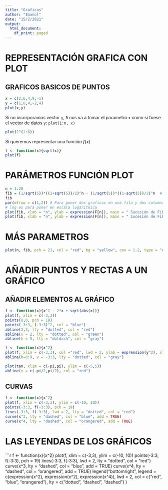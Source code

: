 ```yaml
---
title: "Graficos"
author: "Imanol"
date: "15/2/2021"
output:
  html_document:
    df_print: paged
---
```

# REPRESENTACIÓN GRAFICA CON PLOT

## GRAFICOS BASICOS DE PUNTOS
```r
x = c(2,6,4,9,-1)
y = c(1,8,4,-2,4)
plot(x,y)
```
Si no incorporamos vector `y`, `R` nos va a tomar el parametro `x` como si fuese el vector de datos `y`: `plot(1:n, x)`
```r
plot(2^(1:6))
```

Si queremos representar una función $f(x)$
```r
f <- function(x){sqrt(x)}
plot(f)
```

# PARÁMETROS FUNCIÓN PLOT
```r
n = 1:20
fib = (1/sqrt(5))*((1+sqrt(5))/2)^n - (1/sqrt(5))*((1-sqrt(5))/2)^n  # Sucesión de fibonacci                 
fib
par(mfrow = c(1,2)) # Para poner dos graficas en una fila y dos columnas
# log es para poner en escala logaritmica
plot(fib, xlab = "n", ylab = expression(F[n]), main = " Sucesión de Fibonacci", pch = 20, cex = 2, col = "powderblue", bg = "orchid", log = "xy")
plot(fib, xlab = "n", ylab = expression(F[n]), main = " Sucesión de Fibonacci", pch = 15, cex = 0.5, col = "powderblue", bg = "orchid", log = "y")
```
# MÁS PARAMETROS

```r
plot(n, fib, pch = 21, col = "red", bg = "yellow", cex = 1.2, type = "o", lty = "dashed", lwd = 2, xlim = c(1,10), ylim = c(1,100), xaxp = c(1,10,3), yaxp = c(0,100,10))
```

# AÑADIR PUNTOS Y RECTAS A UN GRÁFICO
## AÑADIR ELEMENTOS AL GRÁFICO
```r
f <- function(x){x^2 - 2*x + sqrt(abs(x))}
plot(f, xlim = c(-3,3))
points(0,0, pch = 19)
points(-3:3, (-3:3)^2, col = "blue")
abline(2,3, lty = "dotted", col = "red")
abline(v = 2, lty = "dotted", col = "green")
abline(h = 5, lty = "dotdash", col = "gray")
```

```r
f <- function(x){x^2}
plot(f, xlim = c(-3,3), col ="red", lwd = 2, ylab = expression(y^2), xlab = "x")
abline(h=0:9, v = -3:3, lty = "dotted", col = "gray")
```

```r
plot(tan, xlim = c(-pi,pi), ylim = c(-5,5))
abline(v = c(-pi/2,pi/2), col = "red")
```

## CURVAS
```r
f <- function(x){x^2}
plot(f, xlim = c(-3,3), ylim = c(-10, 10))
points(-3:3, f(-3:3), pch = 19)
lines(-3:3, f(-3:3), lwd = 2, lty = "dotted", col = "red")
curve(x^3, lty = "dashed", col = "blue", add = TRUE)
curve(x^4, lty = "dashed", col = "orangered", add = TRUE)
```


# LAS LEYENDAS DE LOS GRÁFICOS
```r
f <- function(x){x^2}
plot(f, xlim = c(-3,3), ylim = c(-10, 10))
points(-3:3, f(-3:3), pch = 19)
lines(-3:3, f(-3:3), lwd = 2, lty = "dotted", col = "red")
curve(x^3, lty = "dashed", col = "blue", add = TRUE)
curve(x^4, lty = "dashed", col = "orangered", add = TRUE)
legend("bottomright", 
       legend = c(expression(x^2), expression(x^2), expression(x^4)), 
       lwd = 2, 
       col = c("red", "blue", "orangered"), 
       lty = c("dotted", "dashed", "dashed")
      )
